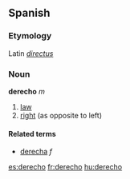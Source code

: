 ==Spanish==

===Etymology===
Latin ''[[directus]]''

===Noun===
'''derecho''' ''m''

#[[law]]
#[[right]] (as opposite to left)

====Related terms====
*[[derecha]] ''f''

[[es:derecho]]
[[fr:derecho]]
[[hu:derecho]]